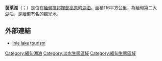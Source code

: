{{Infobox lake
 | lake_name = Inle Lake <br> 茵萊湖
 | image_lake = Inle Lake-view from above.JPG
 | caption_lake = 茵萊湖
 | image_bathymetry = Inle Lake (Myanmar).jpg
 | caption_bathymetry = 
 | location = [[緬甸|緬甸]][[撣邦|撣邦]]
 | coords = {{coord|20|33|N|96|55|E|region:MM_type:waterbody|display=inline,title}}
 | type = 
 | inflow = 
 | outflow = 
 | catchment = 
 | basin_countries = {{MYA}}
 | length = 
 | width = 
 | area = 
 | depth = 
 | max-depth = {{convert|3.7|m|ft|abbr=on}}
 | volume = 
 | residence_time = 
 | shore = 
 | elevation = 
 | islands = 
 | cities = 
}}
'''茵萊湖'''（{{MYname|MY=အင်းလေးကန်|MLCTS=ang: le: kan}}；{{IPA-my|ʔɪ́ɰ̃lé kàɰ̃|}}）是位在[[緬甸|緬甸]][[撣邦|撣邦]][[撣部高原|撣部高原]]的[[湖泊|湖泊]]。面積116平方公里，為緬甸第二大湖泊，是緬甸有名的觀光地。

== 外部連結 ==
{{commons category|Inle Lake}}
* [http://www.inlelaketourism.com/ Inle lake tourism]

{{stub|缅甸地理}}

[[Category:緬甸湖泊|Category:緬甸湖泊]]
[[Category:淡水生態區域|Category:淡水生態區域]]
[[Category:緬甸生態區域|Category:緬甸生態區域]]